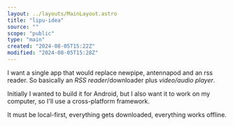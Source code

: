 ```yaml
---
layout: ../layouts/MainLayout.astro
title: "lipu-idea"
source: ""
scope: "public"
type: "main"
created: "2024-08-05T15:22Z"
modified: "2024-08-05T15:28Z"
---
```


I want a single app that would replace newpipe, antennapod and an rss reader. So basically an *RSS reader*/downloader plus *video/audio player*.

Initially I wanted to build it for Android, but I also want it to work on my computer, so I'll use a cross-platform framework.

It must be local-first, everything gets downloaded, everything works offline.